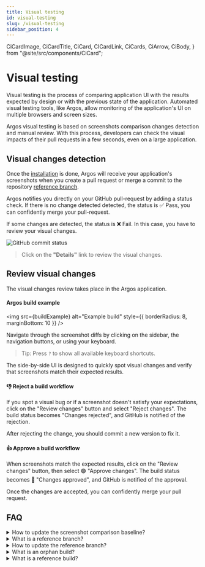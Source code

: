 ```yaml
---
title: Visual testing
id: visual-testing
slug: /visual-testing
sidebar_position: 4
---
```


  CiCardImage,
  CiCardTitle,
  CiCard,
  CICardLink,
  CiCards,
  CiArrow,
  CiBody,
} from "@site/src/components/CiCard";

# Visual testing

Visual testing is the process of comparing application UI with the results expected by design or with the previous state of the application. Automated visual testing tools, like Argos, allow monitoring of the application's UI on multiple browsers and screen sizes.

Argos visual testing is based on screenshots comparison changes detection and manual review. With this process, developers can check the visual impacts of their pull requests in a few seconds, even on a large application.

## Visual changes detection

Once the [installation](/installation) is done, Argos will receive your application's screenshots when you create a pull request or merge a commit to the repository [reference branch](#reference-branch-definition).

Argos notifies you directly on your GitHub pull-request by adding a status check. If there is no change detected detected, the status is ✅ Pass, you can confidently merge your pull-request.

If some changes are detected, the status is ❌ Fail. In this case, you have to review your visual changes.

<img src={githubCommitStatus} alt="GitHub commit status" className="rounded" />

> Click on the **"Details"** link to review the visual changes.

## Review visual changes

The visual changes review takes place in the Argos application.

#### Argos build example

<img
  src={buildExample}
  alt="Example build"
  style={{ borderRadius: 8, marginBottom: 10 }}
/>

Navigate through the screenshot diffs by clicking on the sidebar, the navigation buttons, or using your keyboard.

> Tip: Press `?` to show all available keyboard shortcuts.

The side-by-side UI is designed to quickly spot visual changes and verify that screenshots match their expected results.

#### 👎 Reject a build workflow

If you spot a visual bug or if a screenshot doesn't satisfy your expectations, click on the "Review changes" button and select "Reject changes". The build status becomes "Changes rejected", and GitHub is notified of the rejection.

After rejecting the change, you should commit a new version to fix it.

#### 👍 Approve a build workflow

When screenshots match the expected results, click on the "Review changes" button, then select 🟢&nbsp;"Approve changes". The build status becomes 🔴&nbsp;"Changes approved", and GitHub is notified of the approval.

Once the changes are accepted, you can confidently merge your pull request.

## FAQ

<details>
  <summary>How to update the screenshot comparison baseline?</summary>
  <p>
    Argos updates the comparison baseline screenshots when a commit is merged
    into the repository's reference branch.
  </p>
</details>

<details id="reference-branch-definition">
  <summary>What is a reference branch?</summary>
  <p>
    The reference branch is used as the baseline for the screenshots
    comparisons. Argos automatically uses the GitHub default branch as the
    reference branch. You can choose another reference branch in Argos
    repository settings.
  </p>
</details>

<details>
  <summary>How to update the reference branch?</summary>
  You can choose another reference branch in Argos repository settings.
</details>

<details>
  <summary>What is an orphan build?</summary>
  <p>
    An orphan build is the first one performed on a reference branch. It won't
    show any comparison. The screenshots of this build will be considered as the
    baseline for the following comparisons.
  </p>
</details>

<details>
  <summary>What is a reference build?</summary>
  <p>
    A reference build is created when a commit is merged on the reference
    branch. Its screenshots will be used as the baseline for following
    comparisons performed on other branches.
  </p>
</details>
